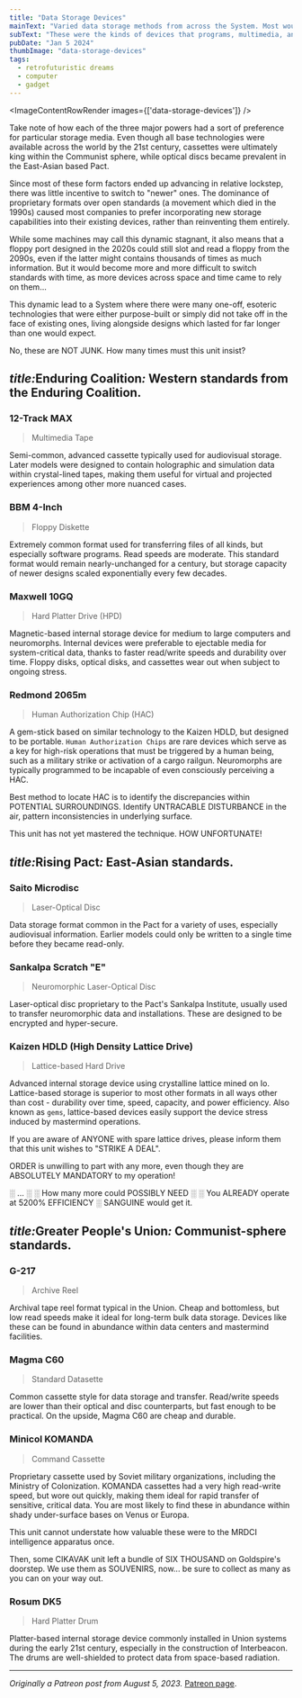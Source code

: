 ```yaml
---
title: "Data Storage Devices"
mainText: "Varied data storage methods from across the System. Most would consider it junk."
subText: "These were the kinds of devices that programs, multimedia, and memories were stored on. Device standards often remained unchanged for many decades, as the technologies advanced in lockstep with each other."
pubDate: "Jan 5 2024"
thumbImage: "data-storage-devices"
tags:
  - retrofuturistic dreams
  - computer
  - gadget
---
```



<ImageContentRowRender 
  images={['data-storage-devices']}
/>

Take note of how each of the three major powers had a sort of preference for particular storage media. Even though all base technologies were available across the world by the 21st century, cassettes were ultimately king within the Communist sphere, while optical discs became prevalent in the East-Asian based Pact.

Since most of these form factors ended up advancing in relative lockstep, there was little incentive to switch to "newer" ones. The dominance of proprietary formats over open standards (a movement which died in the 1990s) caused most companies to prefer incorporating new storage capabilities into their existing devices, rather than reinventing them entirely.

While some machines may call this dynamic stagnant, it also means that a floppy port designed in the 2020s could still slot and read a floppy from the 2090s, even if the latter might contains thousands of times as much information. But it would become more and more difficult to switch standards with time, as more devices across space and time came to rely on them...

This dynamic lead to a System where there were many one-off, esoteric technologies that were either purpose-built or simply did not take off in the face of existing ones, living alongside designs which lasted for far longer than one would expect.

<QuoteContentRowRender author={AuthorUniserve}>
No, these are NOT JUNK. How many times must this unit insist?
</QuoteContentRowRender>

## <span class="short"><i>title:</i>Enduring Coalition<i>:</i></span> Western standards from the Enduring Coalition.

### 12-Track MAX
> Multimedia Tape

Semi-common, advanced cassette typically used for audiovisual storage. Later models were designed to contain holographic and simulation data within crystal-lined tapes, making them useful for virtual and projected experiences among other more nuanced cases.

### BBM 4-Inch
> Floppy Diskette

Extremely common format used for transferring files of all kinds, but especially software programs. Read speeds are moderate. This standard format would remain nearly-unchanged for a century, but storage capacity of newer designs scaled exponentially every few decades.

### Maxwell 10GQ  
> Hard Platter Drive (HPD)

Magnetic-based internal storage device for medium to large computers and neuromorphs. Internal devices were preferable to ejectable media for system-critical data, thanks to faster read/write speeds and durability over time. Floppy disks, optical disks, and cassettes wear out when subject to ongoing stress.

### Redmond 2065m
> Human Authorization Chip (HAC)

A gem-stick based on similar technology to the Kaizen HDLD, but designed to be portable. `Human Authorization Chips` are rare devices which serve as a key for high-risk operations that must be triggered by a human being, such as a military strike or activation of a cargo railgun. Neuromorphs are typically programmed to be incapable of even consciously perceiving a HAC.

<QuoteContentRowRender author={AuthorUniserve}>
Best method to locate HAC is to identify the discrepancies within POTENTIAL SURROUNDINGS. Identify UNTRACABLE DISTURBANCE in the air, pattern inconsistencies in underlying surface. 

This unit has not yet mastered the technique. HOW UNFORTUNATE!
</QuoteContentRowRender>

## <span class="short"><i>title:</i>Rising Pact<i>:</i></span> East-Asian standards.

### Saito Microdisc
> Laser-Optical Disc

Data storage format common in the Pact for a variety of uses, especially audiovisual information. Earlier models could only be written to a single time before they became read-only.

### Sankalpa Scratch "E"
> Neuromorphic Laser-Optical Disc

Laser-optical disc proprietary to the Pact's Sankalpa Institute, usually used to transfer neuromorphic data and installations. These are designed to be encrypted and hyper-secure.

### Kaizen HDLD (High Density Lattice Drive)
> Lattice-based Hard Drive 

Advanced internal storage device using crystalline lattice mined on Io. Lattice-based storage is superior to most other formats in all ways other than cost - durability over time, speed, capacity, and power efficiency. Also known as `gems`, lattice-based devices easily support the device stress induced by mastermind operations.

<QuoteContentRowRender author={AuthorUniserve}>
If you are aware of ANYONE with spare lattice drives, please inform them that this unit wishes to "STRIKE A DEAL". 

ORDER is unwilling to part with any more, even though they are ABSOLUTELY MANDATORY to my operation!
</QuoteContentRowRender>

<QuoteContentRowRender author={AuthorOperatorCobalt} left>
░ ... ░
░ How many more could POSSIBLY NEED ░
░ You ALREADY operate at 5200% EFFICIENCY ░
</QuoteContentRowRender>

<QuoteContentRowRender author={AuthorUniserve}>
SANGUINE would get it.
</QuoteContentRowRender>

## <span class="short"><i>title:</i>Greater People's Union<i>:</i></span> Communist-sphere standards.

### G-217
> Archive Reel

Archival tape reel format typical in the Union. Cheap and bottomless, but low read speeds make it ideal for long-term bulk data storage. Devices like these can be found in abundance within data centers and mastermind facilities.

### Magma C60
> Standard Datasette

Common cassette style for data storage and transfer. Read/write speeds are lower than their optical and disc counterparts, but fast enough to be practical. On the upside, Magma C60 are cheap and durable.

### Minicol KOMANDA
> Command Cassette

Proprietary cassette used by Soviet military organizations, including the Ministry of Colonization. KOMANDA cassettes had a very high read-write speed, but wore out quickly, making them ideal for rapid transfer of sensitive, critical data. You are most likely to find these in abundance within shady under-surface bases on Venus or Europa.

<QuoteContentRowRender author={AuthorUniserve}>
This unit cannot understate how valuable these were to the MRDCI intelligence apparatus once.

Then, some CIKAVAK unit left a bundle of SIX THOUSAND on Goldspire's doorstep. We use them as SOUVENIRS, now... be sure to collect as many as you can on your way out.
</QuoteContentRowRender>

### Rosum DK5
> Hard Platter Drum

Platter-based internal storage device commonly installed in Union systems during the early 21st century, especially in the construction of Interbeacon. The drums are well-shielded to protect data from space-based radiation.

---

*Originally a Patreon post from August 5, 2023.* [Patreon page](https://www.patreon.com/posts/final-collection-87218068).